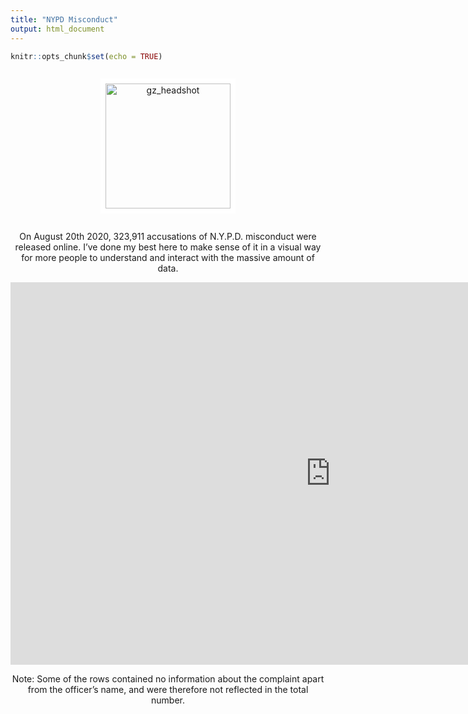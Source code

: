 ```yaml
---
title: "NYPD Misconduct"
output: html_document
---
```


```r
knitr::opts_chunk$set(echo = TRUE)
```
<center>

<div style="display: flex; justify-content: center;">
<img src="dashcover.png" width="200" style="border:8px solid white" alt="gz_headshot">

</div>


On August 20th 2020, 323,911 accusations of N.Y.P.D. misconduct were released online. I've done my best here to make sense of it in a visual way for more people to understand and interact with the massive amount of data.

<iframe width="1024" height="612" src="https://app.powerbi.com/view?r=eyJrIjoiNWQ2YTY2NmQtYjZiNi00YmFhLWIyNGYtMGVlOGU0OWZkMzM0IiwidCI6ImUzM2UzZGFmLThkMGQtNDJjYy1hZTgxLTg4NjA2YmZiMGI5NyJ9&pageName=ReportSection" frameborder="0" allowFullScreen="true"></iframe>

Note: Some of the rows contained no information about the complaint apart from the officer's name, and were therefore not reflected in the total number.